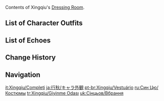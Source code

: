 {{CharacterTabs}}
Contents of Xingqiu's [[Dressing Room]].

==List of Character Outfits==
{{Outfits by Category Table|Xingqiu Outfits|nocharacter=1}}

==List of Echoes==
{{Echoes by Category Table|Xingqiu Echoes|nocharacter=1}}

==Change History==
{{Change History|1.0}}

==Navigation==
{{Character Navbox|Dressing Room}}

[[it:Xingqiu/Completi]]
[[ja:行秋/キャラ外観]]
[[pt-br:Xingqiu/Vestuário]]
[[ru:Син Цю/Костюмы]]
[[tr:Xingqiu/Giyinme Odası]]
[[uk:Сінцьов/Вбрання]]